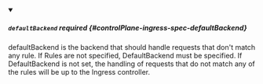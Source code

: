 


<details className="config-field" data-expandable="true" open>
<summary>

##### `defaultBackend` <span className="config-field-required" data-required="false">required</span> <span className="config-field-type"></span> <span className="config-field-default"></span> <span className="config-field-enum"></span> {#controlPlane-ingress-spec-defaultBackend}

defaultBackend is the backend that should handle requests that don't
match any rule. If Rules are not specified, DefaultBackend must be specified.
If DefaultBackend is not set, the handling of requests that do not match any
of the rules will be up to the Ingress controller.

</summary>

<PartialDefaultbackendreference />


</details>
